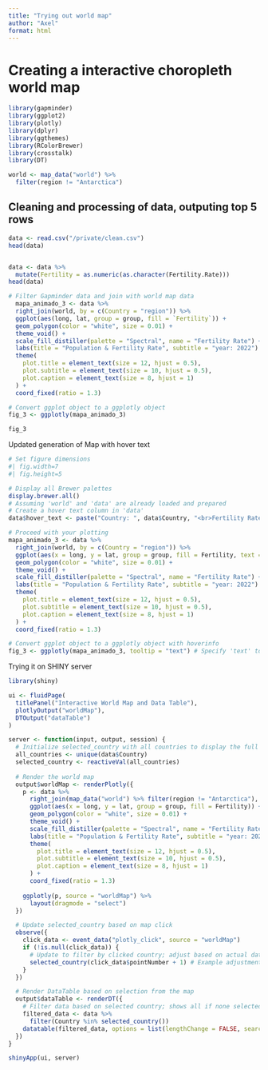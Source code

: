 ```yaml
---
title: "Trying out world map"
author: "Axel"
format: html
---
```


# Creating a interactive choropleth world map 

```r
library(gapminder)
library(ggplot2)
library(plotly)
library(dplyr)
library(ggthemes)
library(RColorBrewer)
library(crosstalk)
library(DT)
```

```r
world <- map_data("world") %>%
  filter(region != "Antarctica")


```

## Cleaning and processing of data, outputing top 5 rows

```r
data <- read.csv("/private/clean.csv")
head(data)


data <- data %>%
  mutate(Fertility = as.numeric(as.character(Fertility.Rate)))
head(data)
```


```r


# Filter Gapminder data and join with world map data
  mapa_animado_3 <- data %>%
  right_join(world, by = c(Country = "region")) %>%
  ggplot(aes(long, lat, group = group, fill = `Fertility`)) +
  geom_polygon(color = "white", size = 0.01) +
  theme_void() +
  scale_fill_distiller(palette = "Spectral", name = "Fertility Rate") + # Use a continuous palette
  labs(title = "Population & Fertility Rate", subtitle = "year: 2022")  +
  theme(
    plot.title = element_text(size = 12, hjust = 0.5),
    plot.subtitle = element_text(size = 10, hjust = 0.5),
    plot.caption = element_text(size = 8, hjust = 1)
  ) +
  coord_fixed(ratio = 1.3)

# Convert ggplot object to a ggplotly object
fig_3 <- ggplotly(mapa_animado_3)

fig_3

```
Updated generation of Map with hover text
```r

# Set figure dimensions
#| fig.width=7
#| fig.height=5

# Display all Brewer palettes
display.brewer.all()
# Assuming 'world' and 'data' are already loaded and prepared
# Create a hover text column in 'data'
data$hover_text <- paste("Country: ", data$Country, "<br>Fertility Rate: ", data$Fertility)

# Proceed with your plotting
mapa_animado_3 <- data %>%
  right_join(world, by = c(Country = "region")) %>%
  ggplot(aes(x = long, y = lat, group = group, fill = Fertility, text = hover_text)) + # Added 'text' aesthetic for custom hover info
  geom_polygon(color = "white", size = 0.01) +
  theme_void() +
  scale_fill_distiller(palette = "Spectral", name = "Fertility Rate") + # Use a continuous palette
  labs(title = "Population & Fertility Rate", subtitle = "year: 2022")  +
  theme(
    plot.title = element_text(size = 12, hjust = 0.5),
    plot.subtitle = element_text(size = 10, hjust = 0.5),
    plot.caption = element_text(size = 8, hjust = 1)
  ) +
  coord_fixed(ratio = 1.3)

# Convert ggplot object to a ggplotly object with hoverinfo
fig_3 <- ggplotly(mapa_animado_3, tooltip = "text") # Specify 'text' to use the 'text' aesthetic for the tooltip
```


 
Trying it on SHINY server
```r
library(shiny)

ui <- fluidPage(
  titlePanel("Interactive World Map and Data Table"),
  plotlyOutput("worldMap"),
  DTOutput("dataTable")
)

server <- function(input, output, session) {
  # Initialize selected_country with all countries to display the full table initially
  all_countries <- unique(data$Country)
  selected_country <- reactiveVal(all_countries)
  
  # Render the world map
  output$worldMap <- renderPlotly({
    p <- data %>%
      right_join(map_data("world") %>% filter(region != "Antarctica"), by = c(Country = "region")) %>%
      ggplot(aes(x = long, y = lat, group = group, fill = Fertility)) +
      geom_polygon(color = "white", size = 0.01) +
      theme_void() +
      scale_fill_distiller(palette = "Spectral", name = "Fertility Rate") +
      labs(title = "Population & Fertility Rate", subtitle = "year: 2022") +
      theme(
        plot.title = element_text(size = 12, hjust = 0.5),
        plot.subtitle = element_text(size = 10, hjust = 0.5),
        plot.caption = element_text(size = 8, hjust = 1)
      ) +
      coord_fixed(ratio = 1.3)
      
    ggplotly(p, source = "worldMap") %>%
      layout(dragmode = "select")
  })

  # Update selected_country based on map click
  observe({
    click_data <- event_data("plotly_click", source = "worldMap")
    if (!is.null(click_data)) {
      # Update to filter by clicked country; adjust based on actual data structure
      selected_country(click_data$pointNumber + 1) # Example adjustment; use correct identifier
    }
  })

  # Render DataTable based on selection from the map
  output$dataTable <- renderDT({
    # Filter data based on selected country; shows all if none selected
    filtered_data <- data %>%
      filter(Country %in% selected_country())
    datatable(filtered_data, options = list(lengthChange = FALSE, searching = FALSE))
  })
}

shinyApp(ui, server)
```

